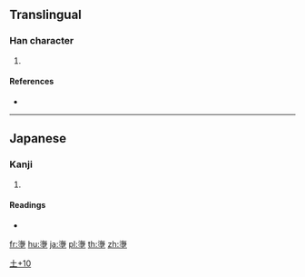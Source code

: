 ==Translingual==

===Han character===
{{Han char|rn=32|rad=土|as=10|sn=13|four=|canj=EYG,XEYG|ids=⿱海土}}

# {{defn|Han|sort=土10}}

====References====
* {{Han ref|kx=0236.341|hdz=10474.071|uh=5870|ud=22640}}

----

==Japanese==

===Kanji===
{{ja-kanji|grade=|rs=土10}}

# {{defn|lang=ja|sort=土10}}

====Readings====
* {{ja-readings|on=|kun=[[あま]] (ama)}}

[[Category:Japanese-only CJKV Characters|土+10]]

[[fr:塰]]
[[hu:塰]]
[[ja:塰]]
[[pl:塰]]
[[th:塰]]
[[zh:塰]]